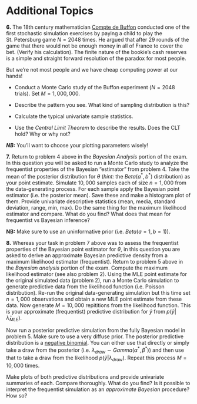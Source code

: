 # __Additional Topics__ {.unnumbered}

__6.__ The 18th century mathematician [Compte de Buffon](https://en.wikipedia.org/wiki/Georges-Louis_Leclerc,_Comte_de_Buffon) conducted one of the first stochastic simulation exercises by paying a child to play the St. Petersburg game $N = 2048$ times. He argued that after 29 rounds of the game that there would not be enough money in all of France to cover the bet. (Verify his calculation). The finite nature of the bookie's cash reserves is a simple and straight forward resolution of the paradox for most people.

But we're not most people and we have cheap computing power at our hands!

- Conduct a Monte Carlo study of the Buffon experiment ($N = 2048$ trials). Set $M = 1,000,000$.

- Describe the pattern you see. What kind of sampling distribution is this?

- Calculate the typical univariate sample statistics.

- Use the _Central Limit Theorem_ to describe the results. Does the CLT hold? Why or why not?

___NB:___ You'll want to choose your plotting parameters wisely!


__7.__ Return to problem 4 above in the _Bayesian Analysis_ portion of the exam. In this question you will be asked to run a Monte Carlo study to analyze the frequentist properties of the Bayesian "estimator" from problem 4. Take the mean of the posterior distribution for $\theta$ (_hint:_ the $Beta(a^{\ast}, b^{\ast}$) distribution) as your point estimate. Simulate $10,000$ samples each of size $n = 1,000$ from the data-generating process. For each sample apply the Bayesian point estimator (i.e. the posterior mean). Save these and make a histogram plot of them. Provide univariate descriptive statistics (mean, media, standard deviation, range, min, max). Do the same thing for the maximum likelihood estimator and compare. What do you find? What does that mean for frequentist vs Bayesian inference?

__NB:__ Make sure to use an uninformative prior (i.e. $Beta(a=1, b=1)$).


__8.__ Whereas your task in problem 7 above was to assess the frequentist properties of the Bayesian point estimator for $\theta$, in this question you are asked to derive an approximate Bayesian predictive density from a maximum likelihood estimator (frequentist). Return to problem 5 above in the _Bayesian analysis_ portion of the exam. Compute the maximum likelihood estimator (see also problem 2). Using the MLE point estimate for the original simulated data (problem 2), run a Monte Carlo simulation to generate predictive data from the likelihood function (i.e. Poisson distribution). Re-run the original data-generating simulation but this time set $n = 1,000$ observations and obtain a new MLE point estimate from these data. Now generate $M = 10,000$ repititions from the likelihood function. This is your approximate (frequentist) predictive distribution for $\tilde{y}$ from $p(\tilde{y} | \hat{\lambda}_{MLE})$. 

Now run a posterior predictive simulation from the fully Bayesian model in problem 5. Make sure to use a very diffuse prior. The posterior predictive distribution is a [negative binomial](https://en.wikipedia.org/wiki/Conjugate_prior#When_the_likelihood_function_is_a_discrete_distribution). You can either use that directly or simply take a draw from the posterior (i.e. $\lambda_{draw} \sim Gamma(\alpha^{\ast}, \beta^{\ast}$)) and then use that to take a draw from the likelihood $p(\tilde{y} | \lambda_{draw})$. Repeat this process $M = 10,000$ times. 

Make plots of both predictive distributions and provide univariate summaries of each. Compare thoroughly. What do you find? Is it possible to interpret the frequentist simulation as an _approximate Bayesian_ procedure? How so? 